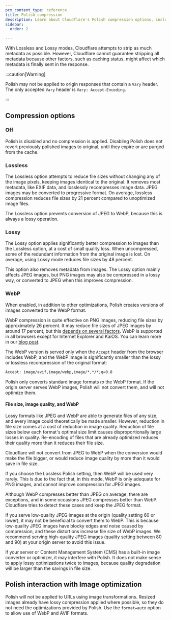 ```yaml
---
pcx_content_type: reference
title: Polish compression
description: Learn about Cloudflare's Polish compression options, including Lossless, Lossy, and WebP, to optimize image file sizes while managing metadata effectively.
sidebar:
  order: 2

---
```


With Lossless and Lossy modes, Cloudflare attempts to strip as much metadata as possible. However, Cloudflare cannot guarantee stripping all metadata because other factors, such as caching status, might affect which metadata is finally sent in the response.

:::caution[Warning]

Polish may not be applied to origin responses that contain a `Vary` header. The only accepted `Vary` header is `Vary: Accept-Encoding`.

:::

## Compression options

### Off

Polish is disabled and no compression is applied. Disabling Polish does not revert previously polished images to original, until they expire or are purged from the cache.

### Lossless

The Lossless option attempts to reduce file sizes without changing any of the image pixels, keeping images identical to the original. It removes most metadata, like EXIF data, and losslessly recompresses image data. JPEG images may be converted to progressive format. On average, lossless compression reduces file sizes by 21 percent compared to unoptimized image files.

The Lossless option prevents conversion of JPEG to WebP, because this is always a lossy operation.

### Lossy

The Lossy option applies significantly better compression to images than the Lossless option, at a cost of small quality loss. When uncompressed, some of the redundant information from the original image is lost. On average, using Lossy mode reduces file sizes by 48 percent.

This option also removes metadata from images. The Lossy option mainly affects JPEG images, but PNG images may also be compressed in a lossy way, or converted to JPEG when this improves compression.

### WebP

When enabled, in addition to other optimizations, Polish creates versions of images converted to the WebP format.

WebP compression is quite effective on PNG images, reducing file sizes by approximately 26 percent.
It may reduce file sizes of JPEG images by around 17 percent, but this [depends on several factors](/images/polish/no-webp/).
WebP is supported in all browsers except for Internet Explorer and KaiOS. You can learn more in our [blog post](https://blog.cloudflare.com/a-very-webp-new-year-from-cloudflare/).

The WebP version is served only when the `Accept` header from the browser includes WebP, and the WebP image is significantly smaller than the lossy or lossless recompression of the original format:

```txt
Accept: image/avif,image/webp,image/*,*/*;q=0.8
```

Polish only converts standard image formats <em>to</em> the WebP format. If the origin server serves WebP images, Polish will not convert them, and will not optimize them.

#### File size, image quality, and WebP

Lossy formats like JPEG and WebP are able to generate files of any size, and every image could theoretically be made smaller. However, reduction in file size comes at a cost of reduction in image quality. Reduction of file sizes below each format's optimal size limit causes disproportionally large losses in quality. Re-encoding of files that are already optimized reduces their quality more than it reduces their file size.

Cloudflare will not convert from JPEG to WebP when the conversion would make the file bigger, or would reduce image quality by more than it would save in file size.

If you choose the Lossless Polish setting, then WebP will be used very rarely. This is due to the fact that, in this mode, WebP is only adequate for PNG images, and cannot improve compression for JPEG images.

Although WebP compresses better than JPEG on average, there are exceptions, and in some occasions JPEG compresses better than WebP. Cloudflare tries to detect these cases and keep the JPEG format.

If you serve low-quality JPEG images at the origin (quality setting 60 or lower), it may not be beneficial to convert them to WebP. This is because low-quality JPEG images have blocky edges and noise caused by compression, and these distortions increase file size of WebP images. We recommend serving high-quality JPEG images (quality setting between 80 and 90) at your origin server to avoid this issue.

If your server or Content Management System (CMS) has a built-in image converter or optimizer, it may interfere with Polish. It does not make sense to apply lossy optimizations twice to images, because quality degradation will be larger than the savings in file size.

## Polish interaction with Image optimization

Polish will not be applied to URLs using image transformations. Resized images already have lossy compression applied where possible, so they do not need the optimizations provided by Polish. Use the `format=auto` option to allow use of WebP and AVIF formats.
